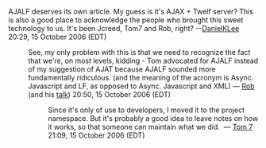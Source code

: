 AJALF deserves its own article. My guess is it's AJAX + Twelf server? This is also a good place to acknowledge the people who brought this sweet technology to us. It's been Jcreed, Tom7 and Rob, right? --[[User:DanielKLee|DanielKLee]] 20:29, 15 October 2006 (EDT)
: See, my only problem with this is that we need to recognize the fact that we're, on most levels, kidding - Tom advocated for AJALF instead of my suggestion of AJAT because AJALF sounded more fundamentally ridiculous. (and the meaning of the acronym is Async. Javascript and LF, as opposed to Async. Javascript and XML)  — [[User:rsimmons|Rob]] (and his [[User talk:rsimmons|talk]]) 20:50, 15 October 2006 (EDT)
::Since it's only of use to developers, I moved it to the project namespace. But it's probably a good idea to leave notes on how it works, so that someone can maintain what we did. &nbsp;&mdash;&nbsp;[[User:Tom7|Tom 7]] 21:09, 15 October 2006 (EDT)
